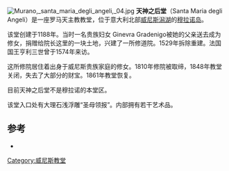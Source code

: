 [[File:Murano,_santa_maria_degli_angeli,_04.jpg|thumb]]
'''天神之后堂'''（Santa Maria degli Angeli）是一座罗马天主教教堂，位于意大利北部[[威尼斯潟湖|威尼斯潟湖]]的[[穆拉诺岛|穆拉诺岛]]。

该堂创建于1188年。当时一名贵族妇女 Ginevra Gradenigo被她的父亲送去成为修女，捐赠给院长这里的一块土地，兴建了一所修道院。1529年拆除重建。法国国王亨利三世曾于1574年来访。

这所修院居住着出身于威尼斯贵族家庭的修女。1810年修院被取缔，1848年教堂关闭，失去了大部分的财宝。1861年教堂恢复。

目前天神之后堂不是穆拉诺的本堂区。

该堂入口处有大理石浅浮雕“圣母领报”。内部拥有若干艺术品。

==参考==
*{{cite book|title=Le chiese di Venezia|first=M. |last=Brusegan|publisher=Newton Compton}}

{{coord|45|27|31|N|12|20|56|E|type:landmark_source:kolossus-frwiki|display=title}}
[[Category:威尼斯教堂|Category:威尼斯教堂]]
